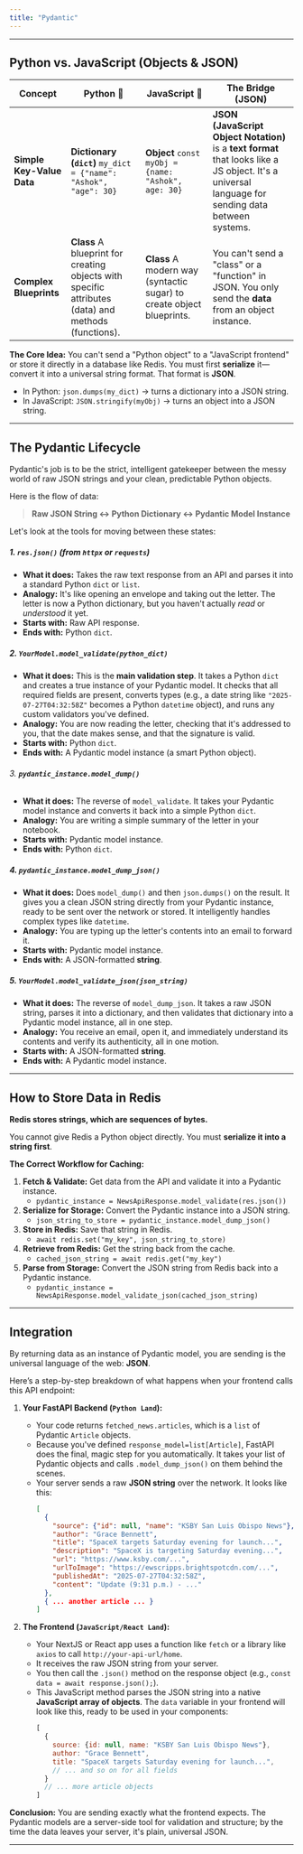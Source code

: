 ```yaml
---
title: "Pydantic"
---
```



---

## Python vs. JavaScript (Objects & JSON)

| Concept                   | Python 🐍                                                                                           | JavaScript 📜                                                         | The Bridge (JSON)                                                                                                                                   |
| ------------------------- | --------------------------------------------------------------------------------------------------- | --------------------------------------------------------------------- | --------------------------------------------------------------------------------------------------------------------------------------------------- |
| **Simple Key-Value Data** | **Dictionary (`dict`)** `my_dict = {"name": "Ashok", "age": 30}`                                    | **Object** `const myObj = {name: "Ashok", age: 30}`                   | **JSON (JavaScript Object Notation)** is a **text format** that looks like a JS object. It's a universal language for sending data between systems. |
| **Complex Blueprints**    | **Class** A blueprint for creating objects with specific attributes (data) and methods (functions). | **Class** A modern way (syntactic sugar) to create object blueprints. | You can't send a "class" or a "function" in JSON. You only send the **data** from an object instance.                                               |

**The Core Idea:** You can't send a "Python object" to a "JavaScript frontend" or store it directly in a database like Redis. You must first **serialize** it—convert it into a universal string format. That format is **JSON**.

- In Python: `json.dumps(my_dict)` -&gt; turns a dictionary into a JSON string.
- In JavaScript: `JSON.stringify(myObj)` -&gt; turns an object into a JSON string.

---
## The Pydantic Lifecycle

Pydantic's job is to be the strict, intelligent gatekeeper between the messy world of raw JSON strings and your clean, predictable Python objects.

Here is the flow of data:

> **Raw JSON String <-> Python Dictionary <-> Pydantic Model Instance**

Let's look at the tools for moving between these states:

##### 1. **`res.json()` (from `httpx` or `requests`)**

- **What it does:** Takes the raw text response from an API and parses it into a standard Python `dict` or `list`.
- **Analogy:** It's like opening an envelope and taking out the letter. The letter is now a Python dictionary, but you haven't actually _read_ or _understood_ it yet.
- **Starts with:** Raw API response.
- **Ends with:** Python `dict`.

##### 2. **`YourModel.model_validate(python_dict)`**

- **What it does:** This is the **main validation step**. It takes a Python `dict` and creates a true instance of your Pydantic model. It checks that all required fields are present, converts types (e.g., a date string like `"2025-07-27T04:32:58Z"` becomes a Python `datetime` object), and runs any custom validators you've defined.
- **Analogy:** You are now reading the letter, checking that it's addressed to you, that the date makes sense, and that the signature is valid.
- **Starts with:** Python `dict`.
- **Ends with:** A Pydantic model instance (a smart Python object).

###### 3. **`pydantic_instance.model_dump()`**

- **What it does:** The reverse of `model_validate`. It takes your Pydantic model instance and converts it back into a simple Python `dict`.
- **Analogy:** You are writing a simple summary of the letter in your notebook.
- **Starts with:** Pydantic model instance.
- **Ends with:** Python `dict`.

##### 4. **`pydantic_instance.model_dump_json()`**

- **What it does:** Does `model_dump()` and then `json.dumps()` on the result. It gives you a clean JSON string directly from your Pydantic instance, ready to be sent over the network or stored. It intelligently handles complex types like `datetime`.
- **Analogy:** You are typing up the letter's contents into an email to forward it.
- **Starts with:** Pydantic model instance.
- **Ends with:** A JSON-formatted **string**.

##### 5. **`YourModel.model_validate_json(json_string)`**

- **What it does:** The reverse of `model_dump_json`. It takes a raw JSON string, parses it into a dictionary, and then validates that dictionary into a Pydantic model instance, all in one step.
- **Analogy:** You receive an email, open it, and immediately understand its contents and verify its authenticity, all in one motion.
- **Starts with:** A JSON-formatted **string**.
- **Ends with:** A Pydantic model instance.

---
## How to Store Data in Redis

**Redis stores strings, which are sequences of bytes.**

You cannot give Redis a Python object directly. You must **serialize it into a string first**.

**The Correct Workflow for Caching:**

1. **Fetch & Validate:** Get data from the API and validate it into a Pydantic instance.
    - `pydantic_instance = NewsApiResponse.model_validate(res.json())`
2. **Serialize for Storage:** Convert the Pydantic instance into a JSON string.
    - `json_string_to_store = pydantic_instance.model_dump_json()`
3. **Store in Redis:** Save that string in Redis.
    - `await redis.set("my_key", json_string_to_store)`
4. **Retrieve from Redis:** Get the string back from the cache.
    - `cached_json_string = await redis.get("my_key")`
5. **Parse from Storage:** Convert the JSON string from Redis back into a Pydantic instance.
    - `pydantic_instance = NewsApiResponse.model_validate_json(cached_json_string)`

---
## Integration

By returning data as an instance of Pydantic model, you are sending is the universal language of the web: **JSON**.

Here’s a step-by-step breakdown of what happens when your frontend calls this API endpoint:

1. **Your FastAPI Backend (`Python Land`):**
    - Your code returns `fetched_news.articles`, which is a `list` of Pydantic `Article` objects.
    - Because you've defined `response_model=list[Article]`, FastAPI does the final, magic step for you automatically. It takes your list of Pydantic objects and calls `.model_dump_json()` on them behind the scenes.
    - Your server sends a raw **JSON string** over the network. It looks like this:
        ```json
        [
          {
            "source": {"id": null, "name": "KSBY San Luis Obispo News"},
            "author": "Grace Bennett",
            "title": "SpaceX targets Saturday evening for launch...",
            "description": "SpaceX is targeting Saturday evening...",
            "url": "https://www.ksby.com/...",
            "urlToImage": "https://ewscripps.brightspotcdn.com/...",
            "publishedAt": "2025-07-27T04:32:58Z",
            "content": "Update (9:31 p.m.) - ..."
          },
          { ... another article ... }
        ]
        ```
        
2. **The Frontend (`JavaScript/React Land`):**
    - Your NextJS or React app uses a function like `fetch` or a library like `axios` to call `http://your-api-url/home`.
    - It receives the raw JSON string from your server.
    - You then call the `.json()` method on the response object (e.g., `const data = await response.json();`).
    - This JavaScript method parses the JSON string into a native **JavaScript array of objects**. The `data` variable in your frontend will look like this, ready to be used in your components:
        ```javascript
        [
          {
            source: {id: null, name: "KSBY San Luis Obispo News"},
            author: "Grace Bennett",
            title: "SpaceX targets Saturday evening for launch...",
            // ... and so on for all fields
          }
          // ... more article objects
        ]
        ```

**Conclusion:** You are sending exactly what the frontend expects. The Pydantic models are a server-side tool for validation and structure; by the time the data leaves your server, it's plain, universal JSON.

---
